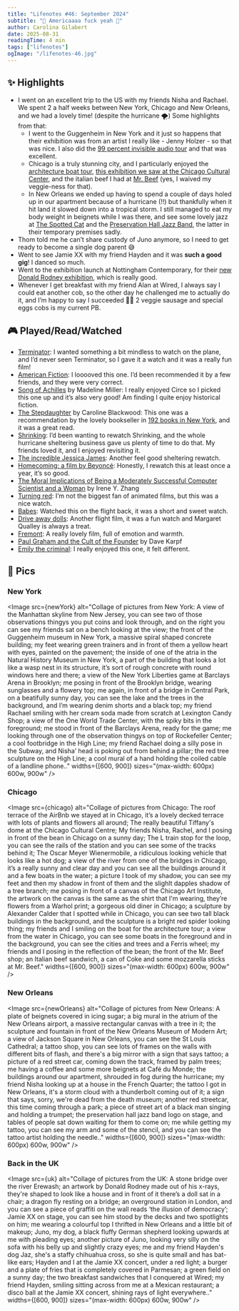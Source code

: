 ```yaml
---
title: "Lifenotes #46: September 2024"
subtitle: "🎵 Americaaaa fuck yeah 🦅"
author: Carolina Gilabert
date: 2025-08-31
readingTime: 4 min
tags: ["lifenotes"]
ogImage: "/lifenotes-46.jpg"
---
```



## ✨ Highlights
- I went on an excellent trip to the US with my friends Nisha and Rachael. We spent 2 a half weeks between New York, Chicago and New Orleans, and we had a lovely time! (despite the hurricane 🌪️) Some highlights from that:
  - I went to the Guggenheim in New York and it just so happens that their exhibition was from an artist I really like - Jenny Holzer - so that was nice. I also did the [99 percent invisible audio tour](https://99percentinvisible.org/episode/audio-guide-to-the-imperfections-of-a-perfect-masterpiece/) and that was excellent.
  - Chicago is a truly stunning city, and I particularly enjoyed the [architecture boat tour](https://www.architecture.org/city-tours/river-cruise), [this exhibition we saw at the Chicago Cultural Center](https://greatideasofhumanity.com/), and the italian beef I had at [Mr. Beef](https://www.theoriginalmrbeef.com/) (yes, I waived my veggie-ness for that).
  - In New Orleans we ended up having to spend a couple of days holed up in our apartment because of a hurricane (!!) but thankfully when it hit land it slowed down into a tropical storm. I still managed to eat my body weight in beignets while I was there, and see some lovely jazz at [The Spotted Cat](https://www.spottedcatmusicclub.com/) and the [Preservation Hall Jazz Band](https://www.preservationhalljazzband.com/), the latter in their temporary premises sadly.
- Thom told me he can’t share custody of Juno anymore, so I need to get ready to become a single dog parent 😅
- Went to see Jamie XX with my friend Hayden and it was **such a good gig**! I danced so much.
- Went to the exhibition launch at Nottingham Contemporary, for their [new Donald Rodney exhibition](https://www.nottinghamcontemporary.org/whats-on/donald-rodney-visceral-canker/), which is really good.
- Whenever I get breakfast with my friend Alan at Wired, I always say I could eat another cob, so the other day he challenged me to actually do it, and I’m happy to say I succeeded 💪🏼 2 veggie sausage and special eggs cobs is my current PB.

## 🎮 Played/Read/Watched
* [Terminator](https://letterboxd.com/tmdb/218): I wanted something a bit mindless to watch on the plane, and I’d never seen Terminator, so I gave it a watch and it was a really fun film!
* [American Fiction](https://letterboxd.com/tmdb/1056360): I looooved this one. I’d been recommended it by a few friends, and they were very correct.
* [Song of Achilles](https://uk.bookshop.org/p/books/the-song-of-achilles-madeline-miller/4757280?ean=9781408891384) by Madeline Miller: I really enjoyed Circe so I picked this one up and it’s also very good! Am finding I quite enjoy historical fiction.
* [The Stepdaughter](https://uk.bookshop.org/p/books/the-stepdaughter-caroline-blackwood/7669697?ean=9780349019468) by Caroline Blackwood: This one was a recommendation by the lovely bookseller in [192 books in New York](http://www.192books.com/), and it was a great read.
* [Shrinking](https://imdb.com/title/tt15677150): I’d been wanting to rewatch Shrinking, and the whole hurricane sheltering business gave us plenty of time to do that. My friends loved it, and I enjoyed revisiting it.
* [The incredible Jessica James](https://letterboxd.com/tmdb/432789): Another feel good sheltering rewatch.
* [Homecoming: a film by Beyoncé](https://letterboxd.com/tmdb/593691):  Honestly, I rewatch this at least once a year, it’s so good.
* [The Moral Implications of Being a Moderately Successful Computer Scientist and a Woman](https://www.sigops.org/2024/the-moral-implications-of-being-a-moderately-successful-computer-scientist-and-a-woman/) by Irene Y. Zhang
* [Turning red](https://letterboxd.com/tmdb/508947): I’m not the biggest fan of animated films, but this was a nice watch.
* [Babes](https://letterboxd.com/tmdb/999582): Watched this on the flight back, it was a short and sweet watch.
* [Drive away dolls](https://letterboxd.com/tmdb/957304): Another flight film, it was a fun watch and Margaret Qualley is always a treat.
* [Fremont](https://letterboxd.com/tmdb/1048522): A really lovely film, full of emotion and warmth.
* [Paul Graham and the Cult of the Founder](https://davekarpf.substack.com/p/paul-graham-and-the-cult-of-the-founder) by Dave Karpf
* [Emily the criminal](https://letterboxd.com/tmdb/862965): I really enjoyed this one, it felt different.

## 📸 Pics

### New York
<Image
  src={newYork}
  alt="Collage of pictures from New York: A view of the Manhattan skyline from New Jersey, you can see two of those observations thingys you put coins and look through, and on the right you can see my friends sat on a bench looking at the view; the front of the Guggenheim museum in New York, a massive spiral shaped concrete building; my feet wearing green trainers and in front of them a yellow heart with eyes, painted on the pavement; the inside of one of the atria in the Natural History Museum in New York, a part of the building that looks a lot like a wasp nest in its structure, it’s sort of rough concrete with round windows here and there; a view of the New York Liberties game at Barclays Arena in Brooklyn; me posing in front of the Brooklyn bridge, wearing sunglasses and a flowery top; me again, in front of a bridge in Central Park, on a beatifully sunny day, you can see the lake and the trees in the background, and I’m wearing denim shorts and a black top; my friend Rachael smiling with her cream soda made from scratch at Lexington Candy Shop; a view of the One World Trade Center, with the spiky bits in the foreground; me stood in front of the Barclays Arena, ready for the game; me looking through one of the observation thingys on top of Rockefeller Center; a cool footbridge in the High Line; my friend Rachael doing a silly pose in the Subway, and Nisha’ head is poking out from behind a pillar; the red tree sculpture on the High Line; a cool mural of a hand holding the coiled cable of a landline phone.."
  widths={[600, 900]}
  sizes="(max-width: 600px) 600w, 900w"
/>

### Chicago
<Image
  src={chicago}
  alt="Collage of pictures from Chicago: The roof terrace of the AirBnb we stayed at in Chicago, it’s a lovely decked terrace with lots of plants and flowers all around; The really beautiful Tiffany's dome at the Chicago Cultural Centre; My friends Nisha, Rachel, and I posing in front of the bean in Chicago on a sunny day; The L train stop for the loop, you can see the rails of the station and you can see some of the tracks behind it; The Oscar Meyer Wienermobile, a ridiculous looking vehicle that looks like a hot dog; a view of the river from one of the bridges in Chicago, it’s a really sunny and clear day and you can see all the buildings around it and a few boats in the water; a picture I took of my shadow, you can see my feet and then my shadow in front of them and the slighlt dapples shadow of a tree branch; me posing in front of a canvas of the Chicago Art Institute, the artwork on the canvas is the same as the shirt that I'm wearing, they’re flowers from a Warhol print; a gorgeous old diner in Chicago; a sculpture by Alexander Calder that I spotted while in Chicago,  you can see two tall black buildings in the background, and the sculpture is a bright red spider looking thing; my friends and I smiling on the boat for the architecture tour; a view from the water in Chicago, you can see some boats in the foreground and in the background, you can see the cities and trees and a Ferris wheel; my friends and I posing in the reflection of the bean; the front of the Mr. Beef shop; an Italian beef sandwich, a can of Coke and some mozzarella sticks at Mr. Beef."
  widths={[600, 900]}
  sizes="(max-width: 600px) 600w, 900w"
/>

### New Orleans
<Image
  src={newOrleans}
  alt="Collage of pictures from New Orleans: A plate of beignets covered in icing sugar; a big mural in the atrium of the New Orleans airport, a massive rectangular canvas with a tree in it; the sculpture and fountain in front of the New Orleans Museum of Modern Art; a view of Jackson Square in New Orleans, you can see the St Louis Cathedral; a tattoo shop, you can see lots of frames on the walls with different bits of flash, and there's a big mirror with a sign that says tattoo;  a picture of a red street car, coming down the track, framed by palm trees; me having a coffee and some more beignets at Café du Monde; the buildings around our apartment, shrouded in fog during the hurricane; my friend Nisha looking up at a house in the French Quarter; the tattoo I got in New Orleans, it's a storm cloud with a thunderbolt coming out of it; a sign that says, sorry, we're dead from the death museum; another red streetcar, this time coming through a park; a piece of street art of a black man singing and holding a trumpet; the preservation hall jazz band logo on stage, and tables of people sat down waiting for them to come on; me while getting my tattoo, you can see my arm and some of the stencil, and you can see the tattoo artist holding the needle.."
  widths={[600, 900]}
  sizes="(max-width: 600px) 600w, 900w"
/>

### Back in the UK
<Image
  src={uk}
  alt="Collage of pictures from the UK: A stone bridge over the river Erewash; an artwork by Donald Rodney made out of his x-rays, they're shaped to look like a house and in front of it there’s a doll sat in a chair; a dragon fly resting on a bridge; an overground station in London, and you can see a piece of graffiti on the wall reads ‘the illusion of democracy’; Jamie XX on stage, you can see him stood by the decks and two spotlights on him; me wearing a colourful top I thrifted in New Orleans and a little bit of makeup; Juno, my dog, a black fluffy German shepherd looking upwards at me with pleading eyes; another picture of Juno, looking very silly on the sofa with his belly up and slightly crazy eyes; me and my friend Hayden's dog Jaz, she's a staffy chihuahua cross, so she is quite small and has bat-like ears; Hayden and I at the Jamie XX concert, under a red light; a burger and a plate of fries that is completely covered in Parmesan; a green field on a sunny day; the two breakfast sandwiches that I conquered at Wired; my friend Hayden, smiling sitting across from me at a Mexican restaurant; a disco ball at the Jamie XX concert, shining rays of light everywhere.."
  widths={[600, 900]}
  sizes="(max-width: 600px) 600w, 900w"
/>




